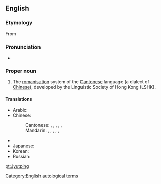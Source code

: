 ==English==
{{wikipedia}}

===Etymology===
From {{etyl|yue|en}} {{term|粤语拼音|粤(語)拼(音)|tr=jyut<sup>6</sup> (jyu<sup>5</sup>) ping<sup>3</sup> (jam<sup>1</sup>)|lang=yue|sc=Hans}}

===Pronunciation===
* {{IPA|/jut pʰɪŋ/}}

===Proper noun===
{{en-proper noun}}

# The [[romanisation]] system of the [[Cantonese]] language (a dialect of [[Chinese]]), developed by the Linguistic Society of Hong Kong (LSHK).

====Translations====
{{trans-top|Jyutping}}
* Arabic: {{t|ar|يتبنغ|m|tr=yutbingh}}
* Chinese:
*: Cantonese: {{t|yue|粵語拼音}}, {{t|yue|粤语拼音|tr=jyut6jyu5 ping3jam1}}, {{t|yue|粵拼}}, {{t|yue|粤拼|tr=jyut6 ping3}}, {{t|yue|香港語言學學會粵語拼音方案}}, {{t|yue|香港语言学学会粤语拼音方案|tr=hoeng1gong2 jyu5jin4hok6 hok6wui6 jyut6jyu5 ping3jam1 fong1on3}}
*: Mandarin: {{t|cmn|粵語拼音}}, {{t|cmn|粤语拼音|tr=yuèyǔ pīnyīn}}, {{t|cmn|粵拼}}, {{t|cmn|粤拼|tr=yuèpīn}}, {{t|cmn|香港語言學學會粵語拼音方案}}, {{t|cmn|香港語言學學會粵語拼音方案|tr=xiānggǎng yǔyánxué xuéhuì yuèyǔ pīnyīn fāng'àn}}
{{trans-mid}}
* {{trreq|Georgian}}
* Japanese: {{t|ja|粤ピン|tr=etsu-pin}}
* Korean: {{t|ko|월병|tr=wolbyeong|sc=Hang}}
* Russian: {{t|ru|ютпхин|m|tr=jutpxín}}
{{trans-bottom}}

[[Category:English autological terms]]

[[pt:Jyutping]]